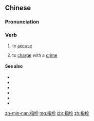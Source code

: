 ==Chinese==
{{zh-forms}}

===Pronunciation===
{{zh-pron
|m=zhǐkòng
|c=zi2 hung3
|mn=chí-khòng
|cat=v
}}

===Verb===
{{zh-verb}}

# to [[accuse]]
#: {{zh-x|他 指控 我 謀殺 鄰居。|''He '''accused''' me of murdering my neighbour.''}}
# to [[charge]] with a [[crime]]

====See also====
* {{zh-l|打官司}}
* {{zh-l|告狀}}
* {{zh-l|控告}}
* {{zh-l|控訴}}
* {{zh-l|起訴}}
* {{zh-l|投訴}}

[[zh-min-nan:指控]]
[[mg:指控]]
[[chr:指控]]
[[zh:指控]]